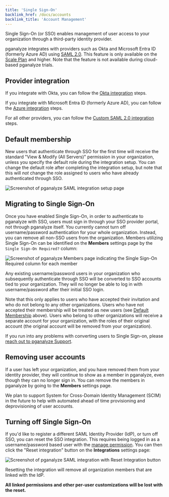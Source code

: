 ```yaml
---
title: 'Single Sign-On'
backlink_href: /docs/accounts
backlink_title: 'Account Management'
---
```


Single Sign-On (or SSO) enables management of user access to your organization
through a third-party identity provider.

pganalyze integrates with providers such as Okta and Microsoft Entra ID
(formerly Azure AD) using [SAML 2.0](https://en.wikipedia.org/wiki/SAML_2.0).
This feature is only available on the [Scale Plan](/pricing) and higher. Note
that the feature is not available during cloud-based pganalyze trials.

## Provider integration

If you integrate with Okta, you can follow the [Okta
integration](/docs/accounts/sso/okta) steps.

If you integrate with Microsoft Entra ID (formerly Azure AD), you can follow the
[Azure integration](/docs/accounts/sso/azure) steps.

For all other providers, you can follow the [Custom SAML 2.0
integration](/docs/accounts/sso/saml2) steps.

## Default membership

New users that authenticate through SSO for the first time will receive the
standard "View & Modify (All Servers)" permission in your organization, unless
you specify the default role during the integration setup. You can change the
default role after completing the integration setup, but note that this will
_not_ change the role assigned to users who have already authenticated through SSO.

![Screenshot of pganalyze SAML integration setup page](sso_setup.png)

## Migrating to Single Sign-On

Once you have enabled Single Sign-On, in order to authenticate to pganalyze with
SSO, users must sign in through your SSO provider portal, not through pganalyze
itself. You currently cannot turn off username/password authentication for your
whole organization. Instead, you can remove all non-SSO users from the
organization. Members utilizing Single Sign-On can be identified on the
**Members** settings page by the `Single Sign-On Required?` column:

![Screenshot of pganalyze Members page indicating the Single Sign-On Required column for each member](members_with_sso.png)

Any existing username/password users in your organization who subsequently
authenticate through SSO will be converted to SSO accounts tied to your
organization. They will no longer be able to log in with username/password
after their initial SSO login.

Note that this only applies to users who have accepted their invitation and who
do not belong to any other organizations. Users who have not accepted their
membership will be treated as new users (see [Default
Membership](#default-membership) above). Users who belong to other organizations
will receive a separate account for your organization, with the roles of their
original account (the original account will be removed from your organization).

If you run into any problems with converting users to Single Sign-on, please
[reach out to pganalyze Support](mailto:support@pganalyze.com).

## Removing user accounts

If a user has left your organization, and you have removed them from your
identity provider, they will continue to show as a member in pganalyze, even
though they can no longer sign in. You can remove the members in pganalyze by
going to the **Members** settings page.

We plan to support System for Cross-Domain Identity Management (SCIM) in the
future to help with automated ahead of time provisioning and deprovisioning of
user accounts.

## Turning off Single Sign-On

If you'd like to register a different SAML Identity Provider (IdP), or turn off
SSO, you can reset the SSO integration. This requires being logged in as a
username/password based user with the [manage
permission](/docs/accounts/permissions). You can then click the "Reset
integration" button on the **Integrations** settings page:

![Screenshot of pganalyze SAML integration with Reset Integration button](sso_success.png)

Resetting the integration will remove all organization members that are linked
with the IdP.

**All linked permissions and other per-user customizations will be lost with the
reset.**

